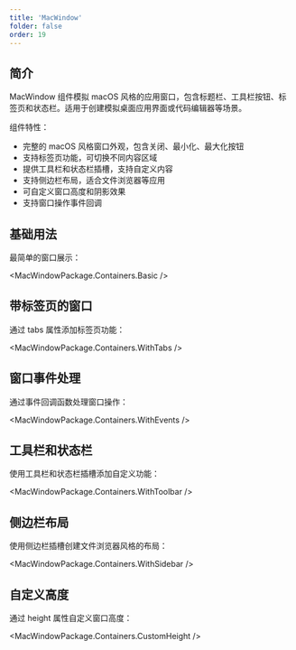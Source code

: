 ```yaml
---
title: 'MacWindow'
folder: false
order: 19
---
```



## 简介

MacWindow 组件模拟 macOS 风格的应用窗口，包含标题栏、工具栏按钮、标签页和状态栏。适用于创建模拟桌面应用界面或代码编辑器等场景。

组件特性：

- 完整的 macOS 风格窗口外观，包含关闭、最小化、最大化按钮
- 支持标签页功能，可切换不同内容区域
- 提供工具栏和状态栏插槽，支持自定义内容
- 支持侧边栏布局，适合文件浏览器等应用
- 可自定义窗口高度和阴影效果
- 支持窗口操作事件回调

## 基础用法

最简单的窗口展示：

<MacWindowPackage.Containers.Basic />

## 带标签页的窗口

通过 tabs 属性添加标签页功能：

<MacWindowPackage.Containers.WithTabs />

## 窗口事件处理

通过事件回调函数处理窗口操作：

<MacWindowPackage.Containers.WithEvents />

## 工具栏和状态栏

使用工具栏和状态栏插槽添加自定义功能：

<MacWindowPackage.Containers.WithToolbar />

## 侧边栏布局

使用侧边栏插槽创建文件浏览器风格的布局：

<MacWindowPackage.Containers.WithSidebar />

## 自定义高度

通过 height 属性自定义窗口高度：

<MacWindowPackage.Containers.CustomHeight /> 
